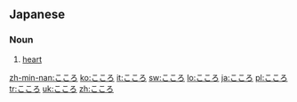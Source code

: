 ==Japanese==
===Noun===
{{ja-noun|h|rom=kokoro}}
# {{ja-def|心}} [[heart]]

[[zh-min-nan:こころ]]
[[ko:こころ]]
[[it:こころ]]
[[sw:こころ]]
[[lo:こころ]]
[[ja:こころ]]
[[pl:こころ]]
[[tr:こころ]]
[[uk:こころ]]
[[zh:こころ]]
